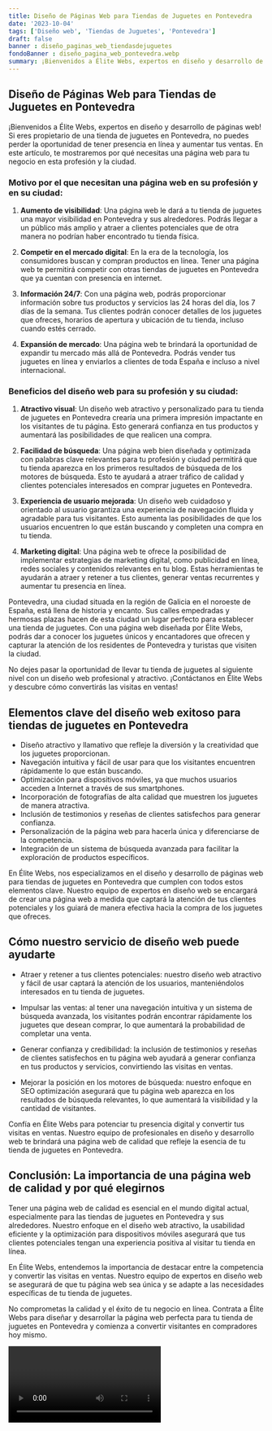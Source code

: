 ```yaml
---
title: Diseño de Páginas Web para Tiendas de Juguetes en Pontevedra
date: '2023-10-04'
tags: ['Diseño web', 'Tiendas de Juguetes', 'Pontevedra']
draft: false
banner : diseño_paginas_web_tiendasdejuguetes
fondoBanner : diseño_pagina_web_pontevedra.webp
summary: ¡Bienvenidos a Élite Webs, expertos en diseño y desarrollo de páginas web! Si eres propietario de una tienda de juguetes en Pontevedra, no puedes perder la oportunidad de tener presencia en línea y aumentar tus ventas. En este artículo, te mostraremos por qué necesitas una página web para tu negocio en esta profesión y la ciudad.
---
```


## Diseño de Páginas Web para Tiendas de Juguetes en Pontevedra

¡Bienvenidos a Élite Webs, expertos en diseño y desarrollo de páginas web! Si eres propietario de una tienda de juguetes en Pontevedra, no puedes perder la oportunidad de tener presencia en línea y aumentar tus ventas. En este artículo, te mostraremos por qué necesitas una página web para tu negocio en esta profesión y la ciudad.

### Motivo por el que necesitan una página web en su profesión y en su ciudad:

1. **Aumento de visibilidad**: Una página web le dará a tu tienda de juguetes una mayor visibilidad en Pontevedra y sus alrededores. Podrás llegar a un público más amplio y atraer a clientes potenciales que de otra manera no podrían haber encontrado tu tienda física.

2. **Competir en el mercado digital**: En la era de la tecnología, los consumidores buscan y compran productos en línea. Tener una página web te permitirá competir con otras tiendas de juguetes en Pontevedra que ya cuentan con presencia en internet.

3. **Información 24/7**: Con una página web, podrás proporcionar información sobre tus productos y servicios las 24 horas del día, los 7 días de la semana. Tus clientes podrán conocer detalles de los juguetes que ofreces, horarios de apertura y ubicación de tu tienda, incluso cuando estés cerrado.

4. **Expansión de mercado**: Una página web te brindará la oportunidad de expandir tu mercado más allá de Pontevedra. Podrás vender tus juguetes en línea y enviarlos a clientes de toda España e incluso a nivel internacional.

### Beneficios del diseño web para su profesión y su ciudad:

1. **Atractivo visual**: Un diseño web atractivo y personalizado para tu tienda de juguetes en Pontevedra crearía una primera impresión impactante en los visitantes de tu página. Esto generará confianza en tus productos y aumentará las posibilidades de que realicen una compra.

2. **Facilidad de búsqueda**: Una página web bien diseñada y optimizada con palabras clave relevantes para tu profesión y ciudad permitirá que tu tienda aparezca en los primeros resultados de búsqueda de los motores de búsqueda. Esto te ayudará a atraer tráfico de calidad y clientes potenciales interesados en comprar juguetes en Pontevedra.

3. **Experiencia de usuario mejorada**: Un diseño web cuidadoso y orientado al usuario garantiza una experiencia de navegación fluida y agradable para tus visitantes. Esto aumenta las posibilidades de que los usuarios encuentren lo que están buscando y completen una compra en tu tienda.

4. **Marketing digital**: Una página web te ofrece la posibilidad de implementar estrategias de marketing digital, como publicidad en línea, redes sociales y contenidos relevantes en tu blog. Estas herramientas te ayudarán a atraer y retener a tus clientes, generar ventas recurrentes y aumentar tu presencia en línea.

Pontevedra, una ciudad situada en la región de Galicia en el noroeste de España, está llena de historia y encanto. Sus calles empedradas y hermosas plazas hacen de esta ciudad un lugar perfecto para establecer una tienda de juguetes. Con una página web diseñada por Élite Webs, podrás dar a conocer los juguetes únicos y encantadores que ofrecen y capturar la atención de los residentes de Pontevedra y turistas que visiten la ciudad.

No dejes pasar la oportunidad de llevar tu tienda de juguetes al siguiente nivel con un diseño web profesional y atractivo. ¡Contáctanos en Élite Webs y descubre cómo convertirás las visitas en ventas!

<GifSeo />

<Cta />

## Elementos clave del diseño web exitoso para tiendas de juguetes en Pontevedra

- Diseño atractivo y llamativo que refleje la diversión y la creatividad que los juguetes proporcionan.
- Navegación intuitiva y fácil de usar para que los visitantes encuentren rápidamente lo que están buscando.
- Optimización para dispositivos móviles, ya que muchos usuarios acceden a Internet a través de sus smartphones.
- Incorporación de fotografías de alta calidad que muestren los juguetes de manera atractiva.
- Inclusión de testimonios y reseñas de clientes satisfechos para generar confianza.
- Personalización de la página web para hacerla única y diferenciarse de la competencia.
- Integración de un sistema de búsqueda avanzada para facilitar la exploración de productos específicos.

En Élite Webs, nos especializamos en el diseño y desarrollo de páginas web para tiendas de juguetes en Pontevedra que cumplen con todos estos elementos clave. Nuestro equipo de expertos en diseño web se encargará de crear una página web a medida que captará la atención de tus clientes potenciales y los guiará de manera efectiva hacia la compra de los juguetes que ofreces.

## Cómo nuestro servicio de diseño web puede ayudarte

- Atraer y retener a tus clientes potenciales: nuestro diseño web atractivo y fácil de usar captará la atención de los usuarios, manteniéndolos interesados en tu tienda de juguetes.

- Impulsar las ventas: al tener una navegación intuitiva y un sistema de búsqueda avanzada, los visitantes podrán encontrar rápidamente los juguetes que desean comprar, lo que aumentará la probabilidad de completar una venta.

- Generar confianza y credibilidad: la inclusión de testimonios y reseñas de clientes satisfechos en tu página web ayudará a generar confianza en tus productos y servicios, convirtiendo las visitas en ventas.

- Mejorar la posición en los motores de búsqueda: nuestro enfoque en SEO optimización asegurará que tu página web aparezca en los resultados de búsqueda relevantes, lo que aumentará la visibilidad y la cantidad de visitantes.

Confía en Élite Webs para potenciar tu presencia digital y convertir tus visitas en ventas. Nuestro equipo de profesionales en diseño y desarrollo web te brindará una página web de calidad que refleje la esencia de tu tienda de juguetes en Pontevedra.

## Conclusión: La importancia de una página web de calidad y por qué elegirnos

Tener una página web de calidad es esencial en el mundo digital actual, especialmente para las tiendas de juguetes en Pontevedra y sus alrededores. Nuestro enfoque en el diseño web atractivo, la usabilidad eficiente y la optimización para dispositivos móviles asegurará que tus clientes potenciales tengan una experiencia positiva al visitar tu tienda en línea.

En Élite Webs, entendemos la importancia de destacar entre la competencia y convertir las visitas en ventas. Nuestro equipo de expertos en diseño web se asegurará de que tu página web sea única y se adapte a las necesidades específicas de tu tienda de juguetes.

No comprometas la calidad y el éxito de tu negocio en línea. Contrata a Élite Webs para diseñar y desarrollar la página web perfecta para tu tienda de juguetes en Pontevedra y comienza a convertir visitantes en compradores hoy mismo.

<Video />

<CtaBot job='Tiendas de Juguetes' city='Pontevedra'/>

<Gmaps query='Pontevedra+españa+maps' />